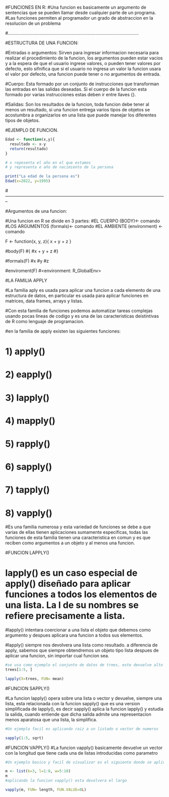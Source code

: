 #FUNCIONES EN R:
#Una funcion es basicamente un argumento de sentencias que se pueden llamar desde cualquier parte de un programa.
#Las funciones permiten al programador un grado de abstraccion en la resolucion de un problema


#.......................................................................................................


#ESTRUCTURA DE UNA FUNCION:


#Entradas o argumentos: Sirven para ingresar informacion necesaria para realizar el procedimiento de la funcion, los argumentos pueden estar vacios y a la espera de que el usuario ingrese valores, o pueden tener valores por defecto, esto sifnifica que si el usuario no ingresa un valor la funcion usara el valor por defecto, una funcion puede tener o no argumentos de entrada.


#Cuerpo: Esta formado por un conjunto de instrucciones que transforman las entradas en las salidas deseadas. Si el cuerpo de la funcion esta formado por varias instrucciones estas deben ir entre llaves {}.


#Salidas: Son los resultados de la funcion, toda funcion debe tener al menos un resultado, si una funcion entrega varios tipos de objetos se acostumbra a organizarlos en una lista que puede manejar los diferentes tipos de objetos.

#EJEMPLO DE FUNCION.

```r

Edad <- function(x,y){
  resultado <- x-y
  return(resultado)
}

# x repesenta el año en el que estamos
# y representa e año de nacimiento de la persona

print("La edad de la persona es")
Edad(x=2022, y=1995)
```
#--------------------------------------------------------------------------------------------------------------

#Argumentos de una funcion:


#Una funcion en R se divide en 3 partes:
#EL CUERPO (BODY)<- comando
#LOS ARGUMENTOS (formals)<- comando
#EL AMBIENTE (environment) <- comando

F <- function(x, y, z){
  x + y + z
}

#body(F)
#{
#x + y + z
#}


#formals(F)
#x
#y
#z

#enviroment(F)
#<environment: R_GlobalEnv>




#LA FAMILIA APPLY

#La familia aply es usada para aplicar una funcion a cada elemento de una estructura de datos, en particular es usada para aplicar funciones en matrices, data frames, arrays y listas.

#Con esta familia de funciones podemos automatizar tareas complejas usando pocas lineas de codigo y es una de las caracteristicas deistintivas de R como lenguaje de programacion.

#en la familia de apply existen las siguientes funciones:

# 1) apply()
# 2) eapply()
# 3) lapply()
# 4) mapply()
# 5) rapply()
# 6) sapply()
# 7) tapply()
# 8) vapply()

#Es una familia numerosa y esta variedad de funciones se debe a que varias de ellas tienen aplicaciones sumamente especificas, todas las funciones de esta familia tienen una caracteristica en comun y es que reciben como argumentos a un objeto y al menos una funcion.


#FUNCION LAPPLY()

# lapply() es un caso especial de apply() diseñado para aplicar funciones a todos los elementos de una lista. La l de su nombres se refiere precisamente a lista.

#lapply() intentara coercionar a una lista el objeto que debemos como argumento y despues aplicara una funcion a todos sus elementos.

#lapply() siempre nos devolvera una lista como resultado. a diferencia de apply, sabemos que siempre obtendremos un objeto tipo lista despues de aplicar una funcion, sin importar cual funcion sea.

```r

#se usa como ejemplo el conjunto de datos de trees, este devuelve alto grueso y volumen de un listado de arboles
trees[1:5, ]

lapply(X=trees, FUN= mean)
```

#FUNCION SAPPLY()

#La funcion lapply() opera sobre una lista o vector y devuelve, siempre una lista, esta relacionada con la funcion sapply() que es una version simplificada de lapply(), es decir sapply() aplica la funcion lapply() y estudia la salida, cuando entiende que dicha salida admite una representacion menos aparatosa que una lista, la simplifica.

```r
#Un ejemplo facil es aplicando raiz a un listado o vector de numeros

sapply(1:5, sqrt)
```

#FUNCION VAPPLY()
#La funcion vapply() basicamente devuelve un vector con la longitud que tiene cada una de listas introducidas como parametro

```r
#Un ejemplo basico y facil de visualizar es el siguiente donde se aplicara una lista con varios varlores de longitud

m <- list(k=3, l=1:8, w=5:10)
m
#aplicando la funcion vapply() esta devolvera el largo

vapply(m, FUN= length, FUN.VALUE=0L)
```

